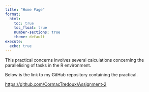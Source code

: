 ```yaml
---
title: "Home Page"
format: 
  html: 
    toc: true
    toc_float: true
    number-sections: true
    theme: default
execute:
  echo: true
---
```


This practical concerns involves several calculations concerning the parallelising of tasks in the R environment.

Below is the link to my GitHub repository containing the practical.

<https://github.com/CormacTredoux/Assignment-2>

